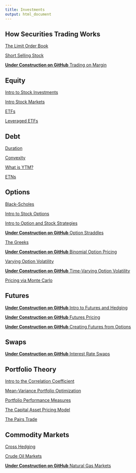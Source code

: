 ```yaml
---
title: Investments
output: html_document
---
```



## How Securities Trading Works 

[The Limit Order Book](http://www.5minutefinance.org/concepts/the-limit-order-book)

[Short Selling Stock](https://www.5minutefinance.org/concepts/short-selling-stock)

[**Under Construction on GitHub** Trading on Margin](https://github.com/FinancialMarkets/5MinuteFinance/blob/master/Trading_and_Market_Structure/Margin/margin.Rmd)

## Equity

[Intro to Stock Investments](https://www.5minutefinance.org/concepts/an-introduction-to-stock-investments)

[Intro Stock Markets](https://www.5minutefinance.org/concepts/an-introduction-stock-markets)

[ETFs](https://www.5minutefinance.org/concepts/exchange-traded-funds)

[Leveraged ETFs](https://www.5minutefinance.org/concepts/leveraged-exchange-traded-funds)

## Debt

[Duration](https://www.5minutefinance.org/concepts/duration)

[Convexity](https://www.5minutefinance.org/concepts/convexity)

[What is YTM?](https://www.5minutefinance.org/concepts/for-what-is-the-yield-to-maturity-used)

[ETNs](https://www.5minutefinance.org/concepts/exchange-traded-notes)

## Options

[Black-Scholes](http://www.5minutefinance.org/concepts/black-scholes)

[Intro to Stock Options](https://www.5minutefinance.org/concepts/an-introduction-to-stock-options)

[Intro to Option and Stock Strategies](https://www.5minutefinance.org/concepts/an-introduction-to-option-and-stock-strategies)

[**Under Construction on GitHub** Option Straddles](https://github.com/FinancialMarkets/5MinuteFinance/blob/master/Options/option_straddle/option_straddle.Rmd)

[The Greeks](https://www.5minutefinance.org/concepts/the-greeks)

[**Under Construction on GitHub** Binomial Option Pricing](https://github.com/FinancialMarkets/5MinuteFinance/blob/master/Options/binomial_option_pricing/binomial_option_pricing.Rmd)

[Varying Option Volatility](https://www.5minutefinance.org/concepts/varying-option-volatility)

[**Under Construction on GitHub** Time-Varying Option Volatility](https://github.com/FinancialMarkets/5MinuteFinance/blob/master/Options/time_varying_IV/stoch_vol.Rmd)

[Pricing via Monte Carlo](https://www.5minutefinance.org/concepts/an-introduction-to-the-uses-of-monte-carlo-methods-in-finance)

## Futures

[**Under Construction on GitHub** Intro to Futures and Hedging](https://github.com/FinancialMarkets/5MinuteFinance/blob/master/Derivatives/Futures_Intro/intro_futures.Rmd)

[**Under Construction on GitHub** Futures Pricing](https://github.com/FinancialMarkets/5MinuteFinance/blob/master/Derivatives/Pricing_Futures/pricing_futures.Rmd)

[**Under Construction on GitHub** Creating Futures from Options](https://github.com/FinancialMarkets/5MinuteFinance/blob/master/Options/creating_futures_with_options/creating_futures_with_options.Rmd)

## Swaps

[**Under Construction on GitHub** Interest Rate Swaps](https://github.com/FinancialMarkets/5MinuteFinance/blob/master/Derivatives/Interest_Rate_Swaps/IRS.Rmd)

## Portfolio Theory

[Intro to the Correlation Coefficient](https://www.5minutefinance.org/concepts/an-introduction-to-correlation-coefficient)

[Mean-Variance Portfolio Optimization](https://www.5minutefinance.org/concepts/mean-variance-portfolio-optimization)

[Portfolio Performance Measures](http://www.5minutefinance.org/concepts/an-introduction-to-portfolio-performance-measures)

[The Capital Asset Pricing Model](https://www.5minutefinance.org/concepts/the-capital-asset-pricing-model)

[The Pairs Trade](https://www.5minutefinance.org/concepts/the-pairs-trade)

## Commodity Markets

[Cross Hedging](https://www.5minutefinance.org/concepts/cross-hedging)

[Crude Oil Markets](https://www.5minutefinance.org/concepts/crude-oil-markets)

[**Under Construction on GitHub** Natural Gas Markets](https://github.com/FinancialMarkets/5MinuteFinance/blob/master/Commodities/nat_gas_markets/nat_gas_markets.Rmd)
